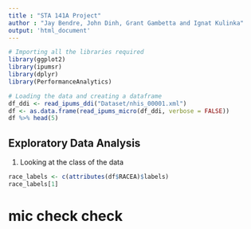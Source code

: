 ```yaml
---
title : "STA 141A Project"
author : "Jay Bendre, John Dinh, Grant Gambetta and Ignat Kulinka"
output: 'html_document'
--- 
```


```r
# Importing all the libraries required
library(ggplot2)
library(ipumsr)
library(dplyr)
library(PerformanceAnalytics)
```

```r
# Loading the data and creating a dataframe
df_ddi <- read_ipums_ddi("Dataset/nhis_00001.xml")
df <- as.data.frame(read_ipums_micro(df_ddi, verbose = FALSE))
df %>% head(5)
```


## Exploratory Data Analysis

1. Looking at the class of the data
```r
race_labels <- c(attributes(df$RACEA)$labels)
race_labels[1]
```

# mic check check 
